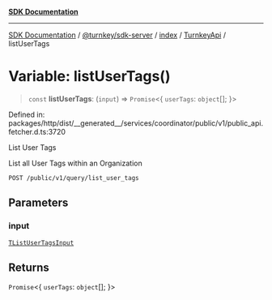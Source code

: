 [**SDK Documentation**](../../../../../../README.mdx)

***

[SDK Documentation](../../../../../../packages.mdx) / [@turnkey/sdk-server](../../../../README.mdx) / [index](../../../README.mdx) / [TurnkeyApi](../README.mdx) / listUserTags

# Variable: listUserTags()

> `const` **listUserTags**: (`input`) => `Promise`\<\{ `userTags`: `object`[]; \}\>

Defined in: packages/http/dist/\_\_generated\_\_/services/coordinator/public/v1/public\_api.fetcher.d.ts:3720

List User Tags

List all User Tags within an Organization

`POST /public/v1/query/list_user_tags`

## Parameters

### input

[`TListUserTagsInput`](../type-aliases/TListUserTagsInput.mdx)

## Returns

`Promise`\<\{ `userTags`: `object`[]; \}\>

